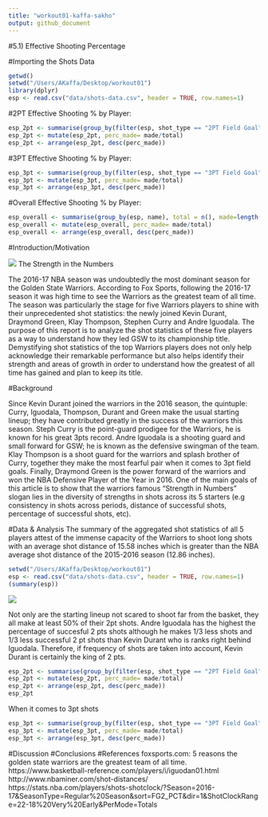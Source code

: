 ```yaml
---
title: "workout01-kaffa-sakho"
output: github_document
---
```


#5.1) Effective Shooting Percentage

#Importing the Shots Data
```r
getwd()
setwd("/Users/AKaffa/Desktop/workout01")
library(dplyr)
esp <- read.csv("data/shots-data.csv", header = TRUE, row.names=1)
```

#2PT Effective Shooting % by Player: 
```r
esp_2pt <- summarise(group_by(filter(esp, shot_type == "2PT Field Goal"), name), total = n(), made=length(shot_made_flag[shot_made_flag == "shot_yes"]))
esp_2pt <- mutate(esp_2pt, perc_made= made/total)
esp_2pt <- arrange(esp_2pt, desc(perc_made))
```

#3PT Effective Shooting % by Player: 
```r
esp_3pt <- summarise(group_by(filter(esp, shot_type == "3PT Field Goal"), name), total = n(), made=length(shot_made_flag[shot_made_flag == "shot_yes"]))
esp_3pt <- mutate(esp_3pt, perc_made= made/total)
esp_3pt <- arrange(esp_3pt, desc(perc_made))
```

#Overall Effective Shooting % by Player: 
```r
esp_overall <- summarise(group_by(esp, name), total = n(), made=length(shot_made_flag[shot_made_flag == "shot_yes"]))
esp_overall <- mutate(esp_overall, perc_made= made/total)
esp_overall <- arrange(esp_overall, desc(perc_made))
```


#Introduction/Motivation 

![](https://clutchpoints.com/wp-content/uploads/2017/01/Stephen-Curry-Draymond-Green-Kevin-Durant-Klay-Thompson-Andre-Iguodala-warriors-1024x532.jpg)
The Strength in the Numbers

The 2016-17 NBA season was undoubtedly the most dominant season for the Golden State Warriors. According to Fox Sports, following the 2016-17 season it was high time to see the Warriors as the greatest team of all time. The season was particularly the stage for five Warriors players to shine with their unprecedented shot statistics: the newly joined Kevin Durant, Draymond Green, Klay Thompson, Stephen Curry and Andre Iguodala. The purpose of this report is to analyze the shot statistics of these five players as a way to understand how they led GSW to its championship title. Demystifying shot statistics of the top Warriors players does not only help acknowledge their remarkable performance but also helps identify their strength and areas of growth in order to understand how the greatest of all time has gained and plan to keep its title. 

#Background 

Since Kevin Durant joined the warriors in the 2016 season, the quintuple: Curry, Iguodala, Thompson, Durant and Green make the usual starting lineup; they have contributed greatly in the success of the warriors this season. Steph Curry is the point-guard prodigee for the Warriors, he is known for his great 3pts record. Andre Iguodala is a shooting guard and small forward for GSW; he is known as the defensive swingman of the team. Klay Thompson is a shoot guard for the warriors and splash brother of Curry, together they make the most fearful pair when it comes to 3pt field goals. Finally, Draymond Green is the power forward of the warriors and won the NBA Defensive Player of the Year in 2016. One of the main goals of this article is to show that the warriors famous "Strength in Numbers" slogan lies in the diversity of strengths in shots across its 5 starters (e.g consistency in shots across periods, distance of successful shots, percentage of successful shots, etc). 

#Data & Analysis 
The summary of the aggregated shot statistics of all 5 players attest of the immense capacity of the Warriors to shoot long shots with an average shot distance of 15.58 inches which is greater than the NBA average shot distance of the 2015-2016 season (12.86 inches). 

```r
setwd("/Users/AKaffa/Desktop/workout01")
esp <- read.csv("data/shots-data.csv", header = TRUE, row.names=1)
(summary(esp))
```
![](/Users/AKaffa/Desktop/summary_distance.png)

Not only are the starting lineup not scared to shoot far from the basket, they all make at least 50% of their 2pt shots. Andre Iguodala has the highest the percentage of succesful 2 pts shots although he makes 1/3 less shots and 1/3 less successful 2 pt shots than Kevin Durant who is ranks right behind Iguodala. Therefore, if frequency of shots are taken into account, Kevin Durant is certainly the king of 2 pts. 

```r
esp_2pt <- summarise(group_by(filter(esp, shot_type == "2PT Field Goal"), name), total = n(), made=length(shot_made_flag[shot_made_flag == "shot_yes"]))
esp_2pt <- mutate(esp_2pt, perc_made= made/total)
esp_2pt <- arrange(esp_2pt, desc(perc_made))
esp_2pt
```

When it comes to 3pt shots 

```r
esp_3pt <- summarise(group_by(filter(esp, shot_type == "3PT Field Goal"), name), total = n(), made=length(shot_made_flag[shot_made_flag == "shot_yes"]))
esp_3pt <- mutate(esp_3pt, perc_made= made/total)
esp_3pt <- arrange(esp_3pt, desc(perc_made))
```


#Discussion
#Conclusions 
#References 
foxsports.com: 5 reasons the golden state warriors are the greatest team of all time. 
https://www.basketball-reference.com/players/i/iguodan01.html
http://www.nbaminer.com/shot-distances/
https://stats.nba.com/players/shots-shotclock/?Season=2016-17&SeasonType=Regular%20Season&sort=FG2_PCT&dir=1&ShotClockRange=22-18%20Very%20Early&PerMode=Totals